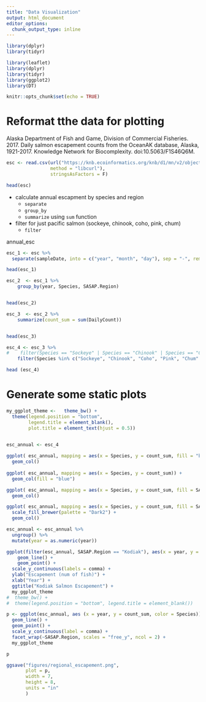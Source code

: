 ```yaml
---
title: "Data Visualization"
output: html_document
editor_options: 
  chunk_output_type: inline
---
```


```r
library(dplyr)
library(tidyr)

library(leaflet)
library(dplyr)
library(tidyr)
library(ggplot2)
library(DT)


```

```r
knitr::opts_chunk$set(echo = TRUE)
```

# Reformat tthe data for plotting

Alaska Department of Fish and Game, Division of Commercial Fisheries. 2017. Daily salmon escapement counts from the OceanAK database, Alaska, 1921-2017. Knowledge Network for Biocomplexity. doi:10.5063/F1S46Q6M.

```r
esc <- read.csv(url("https://knb.ecoinformatics.org/knb/d1/mn/v2/object/urn%3Auuid%3Af119a05b-bbe7-4aea-93c6-85434dcb1c5e", 
                method = "libcurl"),
                stringsAsFactors = F)

head(esc)
```


* calculate annual escapment by species and region
    + `separate`
    + `group_by`
    + `summarize` using `sum` function
    
* filter for just pacific salmon (sockeye, chinook, coho, pink, chum)
    + `filter`


annual_esc

```r
esc_1 <- esc %>% 
  separate(sampleDate, into = c("year", "month", "day"), sep = "-", remove = F)

head(esc_1)

```


```r
esc_2  <- esc_1 %>% 
    group_by(year, Species, SASAP.Region) 


head(esc_2)

```


```r
esc_3  <- esc_2 %>% 
    summarize(count_sum = sum(DailyCount)) 


head(esc_3)

```

```r
esc_4 <- esc_3 %>% 
#    filter(Species == "Sockeye" | Species == "Chinook" | Species == "Coho" | Species == "Pink" | Species == "Chum" )
    filter(Species %in% c("Sockeye", "Chinook", "Coho", "Pink", "Chum" ) )

head (esc_4)
```




# Generate some static plots


```r
my_ggplot_theme <-   theme_bw() + 
  theme(legend.position = "bottom", 
        legend.title = element_blank(),
        plot.title = element_text(hjust = 0.5)) 
  

```


```r
esc_annual <- esc_4

ggplot( esc_annual, mapping = aes(x = Species, y = count_sum, fill = "blue")) +
  geom_col()
    
ggplot( esc_annual, mapping = aes(x = Species, y = count_sum)) +
  geom_col(fill = "blue")

ggplot( esc_annual, mapping = aes(x = Species, y = count_sum, fill = SASAP.Region)) +
  geom_col()

ggplot( esc_annual, mapping = aes(x = Species, y = count_sum, fill = SASAP.Region)) +
  scale_fill_brewer(palette = "Dark2") +
  geom_col()

```

```r

esc_annual <- esc_annual %>% 
  ungroup() %>% 
  mutate(year = as.numeric(year))

ggplot(filter(esc_annual, SASAP.Region == "Kodiak"), aes(x = year, y = count_sum, color = Species)) +
    geom_line() +
    geom_point() +
  scale_y_continuous(labels = comma) +
  ylab("Escapement (num of fish)") + 
  xlab("Year") +
  ggtitle("Kodiak Salmon Escapement") +
  my_ggplot_theme
#  theme_bw() + 
#  theme(legend.position = "bottom", legend.title = element_blank())
```



```r
p <- ggplot(esc_annual, aes (x = year, y = count_sum, color = Species)) +
  geom_line() +
  geom_point() +
  scale_y_continuous(label = comma) +
  facet_wrap(~SASAP.Region, scales = "free_y", ncol = 2) +
  my_ggplot_theme

p

ggsave("figures/regional_escapement.png", 
       plot = p,
       width = 7,
       height = 8,
       units = "in"
       )



```



